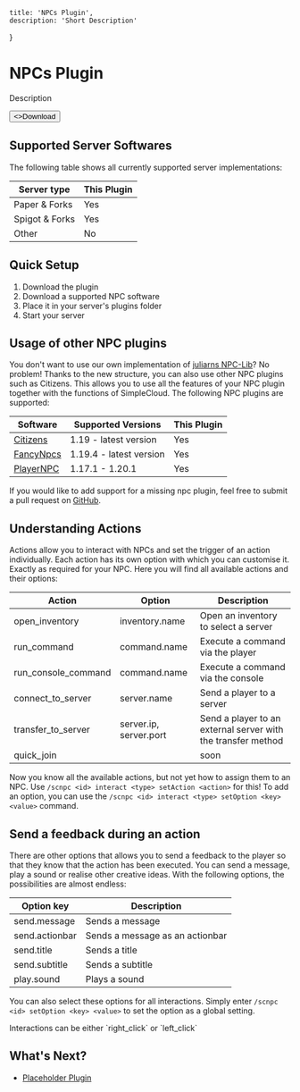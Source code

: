 
    title: 'NPCs Plugin',
    description: 'Short Description'
}

# NPCs Plugin

Description

<Button href="https://github.com/theSimpleCloud/npc-plugin/releases" arrow="right">
    <>Download</>
</Button>

## Supported Server Softwares

The following table shows all currently supported server implementations:

| Server type    | This Plugin |
|----------------|-------------|
| Paper & Forks  | Yes         |
| Spigot & Forks | Yes         |
| Other          | No          |

## Quick Setup

1. Download the plugin
2. Download a supported NPC software
3. Place it in your server's plugins folder
4. Start your server

## Usage of other NPC plugins
You don't want to use our own implementation of [juliarns NPC-Lib](https://github.com/juliarn/npc-lib)?
No problem! Thanks to the new structure, you can also use other NPC plugins such as Citizens.
This allows you to use all the features of your NPC plugin together with the functions of SimpleCloud.
The following NPC plugins are supported:

| Software                                                                              | Supported Versions      | This Plugin |
|---------------------------------------------------------------------------------------|-------------------------|-------------|
| [Citizens](https://citizensnpcs.co)                                                   | 1.19 - latest version   | Yes         |
| [FancyNpcs](https://fancyplugins.de/FancyNpcs)                                        | 1.19.4 - latest version | Yes         |
| [PlayerNPC](https://www.spigotmc.org/resources/✅-api-player-npc-✅-1-17-1-20-1.93625/) | 1.17.1 - 1.20.1         | Yes         |

If you would like to add support for a missing npc plugin, feel free to submit a pull request on [GitHub](https://github.com/theSimpleCloud/npc-plugin/pulls).

## Understanding Actions
Actions allow you to interact with NPCs and set the trigger of an action individually.
Each action has its own option with which you can customise it. Exactly as required for your NPC.
Here you will find all available actions and their options:

| Action              | Option                 | Description                                                  |
|---------------------|------------------------|--------------------------------------------------------------|
| open_inventory      | inventory.name         | Open an inventory to select a server                         |
| run_command         | command.name           | Execute a command via the player                             |
| run_console_command | command.name           | Execute a command via the console                            |
| connect_to_server   | server.name            | Send a player to a server                                    |
| transfer_to_server  | server.ip, server.port | Send a player to an external server with the transfer method |
| quick_join          |                        | soon                                                         |

Now you know all the available actions, but not yet how to assign them to an NPC.
Use `/scnpc <id> interact <type> setAction <action>` for this!
To add an option, you can use the `/scnpc <id> interact <type> setOption <key> <value>` command.

## Send a feedback during an action

There are other options that allows you to send a feedback to the player so that they know that the action has been executed.
You can send a message, play a sound or realise other creative ideas. With the following options, the possibilities are almost endless:

| Option key     | Description                     |
|----------------|---------------------------------|
| send.message   | Sends a message                 |
| send.actionbar | Sends a message as an actionbar |
| send.title     | Sends a title                   |
| send.subtitle  | Sends a subtitle                |
| play.sound     | Plays a sound                   |

You can also select these options for all interactions.
Simply enter `/scnpc <id> setOption <key> <value>` to set the option as a global setting.

<Note>
    Interactions can be either `right_click` or `left_click`
</Note>

## What's Next?

- [Placeholder Plugin](/plugin/placeholder)
